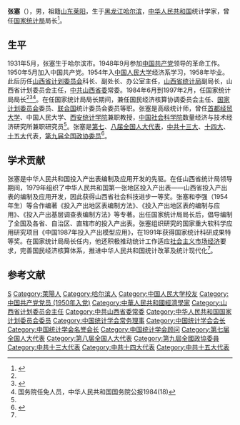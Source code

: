 '''张塞'''（{{bd|1931年|5月||}}），男，祖籍[[山东省|山东]][[莱阳市|莱阳]]，生于[[黑龙江省|黑龙江]][[哈尔滨市|哈尔滨]]，[[中华人民共和国|中华人民共和国]]统计学家，曾任[[中华人民共和国国家统计局|国家统计局]]局长<ref name="shi">{{Cite web|title=新中国经济学人史——张塞|url=http://money.163.com/12/1206/20/8I2OAQ5E00252G50.html|date=2012-12-06|publisher=网易|access-date=2017-02-15|archive-date=2019-05-19|archive-url=https://web.archive.org/web/20190519115221/http://money.163.com/12/1206/20/8I2OAQ5E00252G50.html|dead-url=no}}</ref>。

== 生平 ==
1931年5月，张塞生于哈尔滨市。1948年9月参加[[中国共产党|中国共产党]]领导的革命工作。1950年5月加入中国共产党。1954年入[[中国人民大学|中国人民大学]]经济系学习，1958年毕业。此后历任[[山西省计划委员会|山西省计划委员会]]科长、副处长、办公室主任，[[山西省统计局|山西省统计局]]副局长，山西省计划委员会主任，[[中国共产党山西省委员会|中共山西省委]]常委。1984年6月到1997年2月，任国家统计局局长<ref name="shi" /><ref>{{Cite web|title=王保安2015年5月接任国家统计局局长一职|url=http://news.qq.com/a/20160126/057429.htm|date=2016-01-26|publisher=腾讯|access-date=2017-02-15|archive-date=2019-06-02|archive-url=https://web.archive.org/web/20190602035628/https://news.qq.com/a/20160126/057429.htm|dead-url=no}}</ref><ref>国务院任免人员，中华人民共和国国务院公报1984(18)</ref>。在任国家统计局局长期间，兼任国民经济核算协调委员会主任、[[中华人民共和国国家计划委员会|国家计划委员会]]委员、[[联合国|联合国]]统计委员会委员等职。张塞是高级统计师，曾任[[首都经贸大学|首都经贸大学]]、中国人民大学、[[西安财经大学|西安统计学院]]兼职教授，[[中国社会科学院|中国社会科学院]]数量经济与技术经济研究所兼职研究员<ref name="shi" />。张塞是[[第七届全国人民代表大会代表名单|第七]]、[[第八届全国人民代表大会代表名单|八届全国人大代表]]，[[中国共产党第十三次全国代表大会|中共十三大]]、[[中国共产党第十四次全国代表大会|十四大]]、[[中国共产党第十五次全国代表大会|十五大]]代表，[[中国人民政治协商会议第九届全国委员会委员名单|第九届全国政协委员]]<ref>{{Cite web|title=国家统计局历任局长|url=http://www.stats.gov.cn/ztjc/zthd/50znjn/200206/t20020617_35560.html|date=2004-10-18|publisher=中华人民共和国国家统计局|archive-url=https://web.archive.org/web/20150917143152/http://www.stats.gov.cn/ztjc/zthd/50znjn/200206/t20020617_35560.html|archive-date=2015-09-17|dead-url=no}}</ref>。

== 学术贡献 ==
张塞是中华人民共和国投入产出表编制及应用开发的先驱。在任山西省统计局领导期间，1979年组织了中华人民共和国第一张地区投入产出表——山西省投入产出表的编制及应用开发，因此获得山西省社会科技进步一等奖。张塞和李强（1954年生）等合作编著《投入产出地区表编制方法》、《投入产出地区表的编制与应用》、《投入产出基层调查表编制方法》等专著。出任国家统计局局长后，倡导编制了全国及各省、自治区、直辖市的投入产出表。张塞组织研究的国家重大软科学应用研究项目《中国1987年投入产出模型应用》，在1991年获得国家统计科研成果特等奖。在国家统计局局长任内，他还积极推动统计工作适应[[社会主义市场经济|社会主义市场经济]]要求，完善国民经济核算体系，推进中华人民共和国统计改革及统计现代化<ref name="shi" />。

== 参考文献 ==
{{Reflist}}

{{s-start}}
{{s-gov|prc}}
{{s-before|[[李成瑞|李成瑞]]}}
{{s-title|[[国家统计局|国家统计局]]局长|1984年6月－1997年2月}}
{{s-after|[[刘洪_(1939年)|刘洪]]}}
{{s-end}}

{{中华人民共和国国家统计局局长}}
{{Navboxes
| title  = 张塞在[[中国统计学会|中国统计学会]]的职务
| list1  =
{{中国统计学会第二届理事会}}
{{中国统计学会第四届理事会}}
{{中国统计学会第五届理事会}}
{{中国统计学会第六届理事会}}
}}
{{Authority control}}
{{DEFAULTSORT:Zhang张}}
[[Category:张姓|S]]
[[Category:萊陽人|Category:萊陽人]]
[[Category:哈尔滨人|Category:哈尔滨人]]
[[Category:中国人民大学校友|Category:中国人民大学校友]]
[[Category:中国共产党党员_(1950年入党)|Category:中国共产党党员 (1950年入党)]]
[[Category:中華人民共和國經濟學家|Category:中華人民共和國經濟學家]]
[[Category:山西省计划委员会主任|Category:山西省计划委员会主任]]
[[Category:中共山西省委常委|Category:中共山西省委常委]]
[[Category:中华人民共和国国家计划委员会委员|Category:中华人民共和国国家计划委员会委员]]
[[Category:中国统计学会常务理事|Category:中国统计学会常务理事]]
[[Category:中国统计学会会长|Category:中国统计学会会长]]
[[Category:中国统计学会名誉会长|Category:中国统计学会名誉会长]]
[[Category:中国统计学会顾问|Category:中国统计学会顾问]]
[[Category:第七届全国人大代表|Category:第七届全国人大代表]]
[[Category:第八届全国人大代表|Category:第八届全国人大代表]]
[[Category:第九屆全國政協委員|Category:第九屆全國政協委員]]
[[Category:中共十三大代表|Category:中共十三大代表]]
[[Category:中共十四大代表|Category:中共十四大代表]]
[[Category:中共十五大代表|Category:中共十五大代表]]
